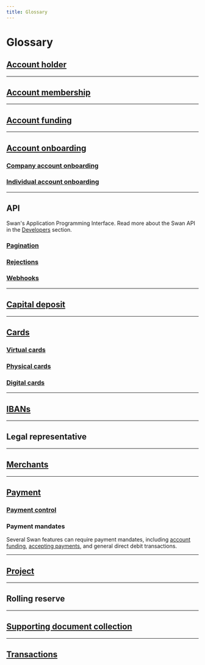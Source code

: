 ```yaml
---
title: Glossary
---
```


# Glossary


## [Account holder](topics/onboarding/account-holders/index.mdx)

<AccountHolderDefinition /> 

***


## [Account membership](topics/accounts/memberships/index.mdx)

<AccountMembershipDefinition /> 

***


## [Account funding](topics/accounts/funding/index.mdx)

<AccountFundingDefinition /> 

***

## [Account onboarding](topics/onboarding/index.mdx)



### [Company account onboarding](topics/onboarding/company/index.mdx)

<CompanyOnboardingDefinition />

### [Individual account onboarding](topics/onboarding/individual/index.mdx)

<IndividualOnboardingDefinition />

***

## API

Swan's Application Programming Interface.
Read more about the Swan API in the [Developers](./developers/index.mdx) section.


### [Pagination](developers/using-api/pagination.mdx)

<PaginationDefinition />


### [Rejections](developers/using-api/errors-rejections.mdx)

<RejectionsDefinition />



### [Webhooks](developers/using-api/webhooks.mdx)

<WebhooksDefinition />

***


## [Capital deposit](topics/capital-deposits/index.mdx)

<CapitalDepositDefinition /> 

***

## [Cards](topics/cards/index.mdx)




### [Virtual cards](topics/cards/virtual/index.mdx)

<VirtualCardDefinition /> 

### [Physical cards](topics/cards/physical/index.mdx)

<PhysicalCardDefinition /> 

### [Digital cards](topics/cards/digital/index.mdx)

<DigitalCardDefinition /> 

***


## [IBANs](topics/accounts/ibans/index.mdx)

<IbanDefinition />

***


## Legal representative

<LegalRepDefinition />

***


## [Merchants](topics/merchants/index.mdx)

<MerchantsDefinition />

***


## [Payment](topics/payments/index.mdx)

<PaymentDefinition />


### [Payment control](developers/using-api/payment-control.mdx)

<PaymentControlDefinition />


### Payment mandates

<PaymentMandateDefinition />

Several Swan features can require payment mandates, including [account funding](./topics/accounts/funding/index.mdx#mandates), [accepting payments](./topics/merchants/sdd/index.mdx#mandates), and general direct debit transactions.

***


## [Project](topics/projects/index.mdx)

<ProjectDefinition />

***


## Rolling reserve

<RollingReserveDefinition />

***


## [Supporting document collection](topics/onboarding/documents/index.mdx)

<SupportingDocumentCollectionDefinition />

***


## [Transactions](topics/payments/index.mdx#transactions)

<TransactionsDefinition />